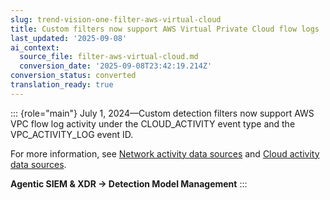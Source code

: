 ```yaml
---
slug: trend-vision-one-filter-aws-virtual-cloud
title: Custom filters now support AWS Virtual Private Cloud flow logs
last_updated: '2025-09-08'
ai_context:
  source_file: filter-aws-virtual-cloud.md
  conversion_date: '2025-09-08T23:42:19.214Z'
conversion_status: converted
translation_ready: true
---
```


::: {role="main"}
July 1, 2024—Custom detection filters now support AWS VPC flow log activity under the CLOUD_ACTIVITY event type and the VPC_ACTIVITY_LOG event ID.

For more information, see [Network activity data sources](network-activity-data.mdx) and [Cloud activity data sources](cloud-activity-data.mdx).

**Agentic SIEM & XDR → Detection Model Management**
:::
